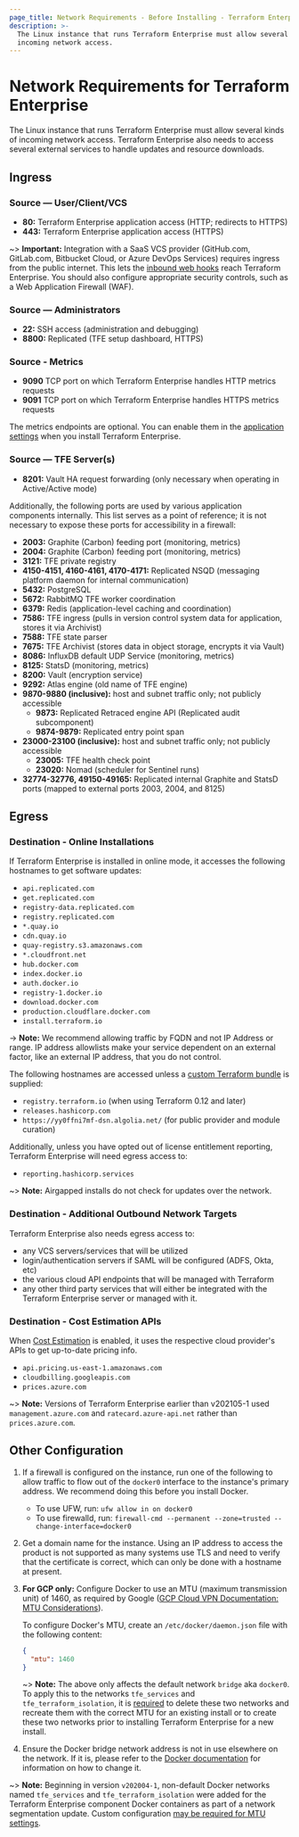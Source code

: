 ```yaml
---
page_title: Network Requirements - Before Installing - Terraform Enterprise
description: >-
  The Linux instance that runs Terraform Enterprise must allow several kinds of
  incoming network access.
---
```


# Network Requirements for Terraform Enterprise

The Linux instance that runs Terraform Enterprise must allow several kinds of incoming network access. Terraform Enterprise also needs to access several external services to handle updates and resource downloads.

## Ingress

### Source — User/Client/VCS

- **80:** Terraform Enterprise application access (HTTP; redirects to HTTPS)
- **443:** Terraform Enterprise application access (HTTPS)

~> **Important:** Integration with a SaaS VCS provider (GitHub.com, GitLab.com, Bitbucket Cloud, or Azure DevOps Services) requires ingress from the public internet. This lets the [inbound web hooks](/terraform/enterprise/vcs#webhooks) reach Terraform Enterprise. You should also configure appropriate security controls, such as a Web Application Firewall (WAF).

### Source — Administrators

- **22:** SSH access (administration and debugging)
- **8800:** Replicated (TFE setup dashboard, HTTPS)

### Source - Metrics

- **9090** TCP port on which Terraform Enterprise handles HTTP metrics requests
- **9091** TCP port on which Terraform Enterprise handles HTTPS metrics requests

The metrics endpoints are optional. You can enable them in the [application settings](/terraform/enterprise/install/automated/automating-the-installer#available-settings) when you install Terraform Enterprise.

### Source — TFE Server(s)

- **8201:** Vault HA request forwarding (only necessary when operating in Active/Active mode)

Additionally, the following ports are used by various application components internally.
This list serves as a point of reference; it is not necessary to expose these ports
for accessibility in a firewall:

- **2003:** Graphite (Carbon) feeding port (monitoring, metrics)
- **2004:** Graphite (Carbon) feeding port (monitoring, metrics)
- **3121:** TFE private registry
- **4150-4151, 4160-4161, 4170-4171:** Replicated NSQD (messaging platform daemon for internal communication)
- **5432:** PostgreSQL
- **5672:** RabbitMQ TFE worker coordination
- **6379:** Redis (application-level caching and coordination)
- **7586:** TFE ingress (pulls in version control system data for application, stores it via Archivist)
- **7588:** TFE state parser
- **7675:** TFE Archivist (stores data in object storage, encrypts it via Vault)
- **8086:** InfluxDB default UDP Service (monitoring, metrics)
- **8125:** StatsD (monitoring, metrics)
- **8200:** Vault (encryption service)
- **9292:** Atlas engine (old name of TFE engine)
- **9870-9880 (inclusive):** host and subnet traffic only; not publicly accessible
  - **9873:** Replicated Retraced engine API (Replicated audit subcomponent)
  - **9874-9879:** Replicated entry point span
- **23000-23100 (inclusive):** host and subnet traffic only; not publicly accessible
  - **23005:** TFE health check point
  - **23020:** Nomad (scheduler for Sentinel runs)
- **32774-32776, 49150-49165:** Replicated internal Graphite and StatsD ports (mapped to external ports 2003, 2004, and 8125)

## Egress

### Destination - Online Installations

If Terraform Enterprise is installed in online mode, it accesses the following hostnames to get software updates:

- `api.replicated.com`
- `get.replicated.com`
- `registry-data.replicated.com`
- `registry.replicated.com`
- `*.quay.io`
- `cdn.quay.io`
- `quay-registry.s3.amazonaws.com`
- `*.cloudfront.net`
- `hub.docker.com`
- `index.docker.io`
- `auth.docker.io`
- `registry-1.docker.io`
- `download.docker.com`
- `production.cloudflare.docker.com`
- `install.terraform.io`

-> **Note:** We recommend allowing traffic by FQDN and not IP Address or range. IP address allowlists make your service dependent on an external factor, like an external IP address, that you do not control.

The following hostnames are accessed unless a
[custom Terraform bundle](/terraform/enterprise/run/install-software#custom-and-community-providers)
is supplied:

- `registry.terraform.io` (when using Terraform 0.12 and later)
- `releases.hashicorp.com`
- `https://yy0ffni7mf-dsn.algolia.net/` (for public provider and module curation)

Additionally, unless you have opted out of license entitlement reporting, Terraform Enterprise will need egress access to:

- `reporting.hashicorp.services`

~> **Note:** Airgapped installs do not check for updates over the network.

### Destination - Additional Outbound Network Targets

Terraform Enterprise also needs egress access to:

- any VCS servers/services that will be utilized
- login/authentication servers if SAML will be configured (ADFS, Okta, etc)
- the various cloud API endpoints that will be managed with Terraform
- any other third party services that will either be integrated with the Terraform Enterprise server or managed with it.

### Destination - Cost Estimation APIs

When [Cost Estimation](/terraform/enterprise/admin/application/integration#cost-estimation-integration) is enabled, it uses the respective cloud provider's APIs to get up-to-date pricing info.

- `api.pricing.us-east-1.amazonaws.com`
- `cloudbilling.googleapis.com`
- `prices.azure.com`

~> **Note:** Versions of Terraform Enterprise earlier than v202105-1 used `management.azure.com` and `ratecard.azure-api.net` rather than `prices.azure.com`.

## Other Configuration

1. If a firewall is configured on the instance, run one of the following to allow traffic to flow out of the `docker0` interface to the instance's primary address. We recommend doing this before you install Docker.

   - To use UFW, run: `ufw allow in on docker0`
   - To use firewalld, run: `firewall-cmd --permanent --zone=trusted --change-interface=docker0`

1. Get a domain name for the instance. Using an IP address to access the product is not supported as many systems use TLS and need to verify that the certificate is correct, which can only be done with a hostname at present.

1. **For GCP only:** Configure Docker to use an MTU (maximum transmission unit) of 1460, as required by Google ([GCP Cloud VPN Documentation: MTU Considerations](https://cloud.google.com/network-connectivity/docs/vpn/concepts/mtu-considerations)).

   To configure Docker's MTU, create an `/etc/docker/daemon.json` file with the following content:

   ```json
   {
     "mtu": 1460
   }
   ```
   
   ~> **Note:** The above only affects the default network `bridge` aka `docker0`.  To apply this to the networks `tfe_services` and `tfe_terraform_isolation`, it is [required](https://support.hashicorp.com/hc/en-us/articles/4405507244691) to delete these two networks and recreate them with the correct MTU for an existing install or to create these two networks prior to installing Terraform Enterprise for a new install.

1. Ensure the Docker bridge network address is not in use elsewhere on the network. If it is, please refer to the [Docker documentation](https://docs.docker.com/network/bridge/) for information on how to change it.

~> **Note:** Beginning in version `v202004-1`, non-default Docker networks named `tfe_services` and `tfe_terraform_isolation` were added for the Terraform Enterprise component Docker containers as part of a network segmentation update. Custom configuration [may be required for MTU settings](https://support.hashicorp.com/hc/en-us/articles/4405507244691).
